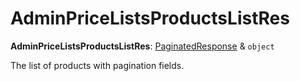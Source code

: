 
# AdminPriceListsProductsListRes

 **AdminPriceListsProductsListRes**: [PaginatedResponse](../interfaces/medusa.PaginatedResponse.mdx) & `object`

The list of products with pagination fields.
